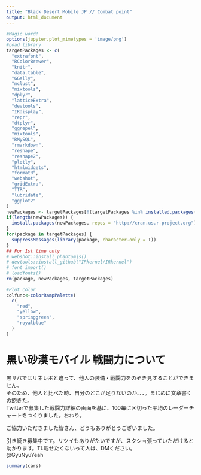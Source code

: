 ```yaml
---
title: "Black Desert Mobile JP // Combat point"
output: html_document
---
```


```r
#Magic word!
options(jupyter.plot_mimetypes = 'image/png')
#Load library
targetPackages <- c(
  "extrafont",
  "RColorBrewer",
  "knitr",
  "data.table",
  "GGally",
  "mclust",
  "mixtools",
  "dplyr",
  "latticeExtra",
  "devtools",
  "IRdisplay",
  "repr",
  "dtplyr",
  "ggrepel",
  "mixtools",
  "RMySQL",
  "rmarkdown",
  "reshape",
  "reshape2",
  "plotly",
  "htmlwidgets",
  "formatR",
  "webshot",
  "gridExtra",
  "TTR",
  "lubridate",
  "ggplot2"
) 
newPackages <- targetPackages[!(targetPackages %in% installed.packages()[,"Package"])]
if(length(newPackages)) {
  install.packages(newPackages, repos = "http://cran.us.r-project.org")
}
for(package in targetPackages) {
  suppressMessages(library(package, character.only = T))
}
## For 1st time only
# webshot::install_phantomjs()
# devtools::install_github("IRkernel/IRkernel")
# font_import()
# loadfonts()
rm(package, newPackages, targetPackages)

#Plot color
colfunc<-colorRampPalette(
  c(
    "red",
    "yellow",
    "springgreen",
    "royalblue"
  )
)
```
# 黒い砂漠モバイル 戦闘力について  
黒サバではリネレボと違って、他人の装備・戦闘力をのぞき見することができません。  
そのため、他人と比べた時、自分のどこが足りないのか、、、。まじめに文章書くの飽きた。  
Twitterで募集した戦闘力詳細の画面を基に、100毎に区切った平均のレーダーチャートをつくりました。おわり。


ご協力いただきました皆さん、どうもありがとうございました。  

引き続き募集中です。リツイもありがたいですが、スクショ張っていただけると助かります。TL載せたくないって人は、DMください。  
@GyuNyuYeah



```r
summary(cars)
```
